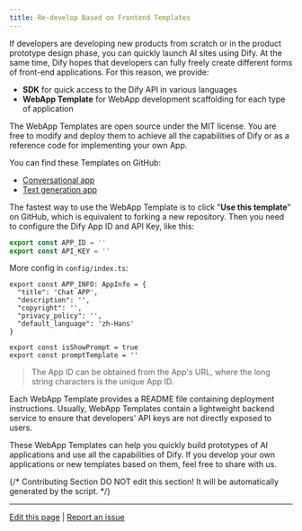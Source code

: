```yaml
---
title: Re-develop Based on Frontend Templates
---
```


If developers are developing new products from scratch or in the product prototype design phase, you can quickly launch AI sites using Dify. At the same time, Dify hopes that developers can fully freely create different forms of front-end applications. For this reason, we provide:

* **SDK** for quick access to the Dify API in various languages
* **WebApp Template** for WebApp development scaffolding for each type of application

The WebApp Templates are open source under the MIT license. You are free to modify and deploy them to achieve all the capabilities of Dify or as a reference code for implementing your own App.

You can find these Templates on GitHub:

* [Conversational app](https://github.com/langgenius/webapp-conversation)
* [Text generation app](https://github.com/langgenius/webapp-text-generator)

The fastest way to use the WebApp Template is to click "**Use this template**" on GitHub, which is equivalent to forking a new repository. Then you need to configure the Dify App ID and API Key, like this:

```javascript
export const APP_ID = ''
export const API_KEY = ''
```

More config in `config/index.ts`:

```
export const APP_INFO: AppInfo = {
  "title": 'Chat APP',
  "description": '',
  "copyright": '',
  "privacy_policy": '',
  "default_language": 'zh-Hans'
}

export const isShowPrompt = true
export const promptTemplate = ''
```

> The App ID can be obtained from the App's URL, where the long string characters is the unique App ID.

Each WebApp Template provides a README file containing deployment instructions. Usually, WebApp Templates contain a lightweight backend service to ensure that developers' API keys are not directly exposed to users.

These WebApp Templates can help you quickly build prototypes of AI applications and use all the capabilities of Dify. If you develop your own applications or new templates based on them, feel free to share with us.

{/*
Contributing Section
DO NOT edit this section!
It will be automatically generated by the script.
*/}

---

[Edit this page](https://github.com/langgenius/dify-docs/edit/main/en/guides/application-publishing/based-on-frontend-templates.mdx) | [Report an issue](https://github.com/langgenius/dify-docs/issues/new?title=Documentation%20Issue%3A%20-on-frontend-templa&body=%23%23%20Issue%20Description%0A%3C%21--%20Please%20briefly%20describe%20the%20issue%20you%20found%20--%3E%0A%0A%23%23%20Page%20Link%0Ahttps%3A%2F%2Fgithub.com%2Flanggenius%2Fdify-docs%2Fblob%2Fmain%2Fen/guides/application-publishing%2Fbased-on-frontend-templates.mdx%0A%0A%23%23%20Suggested%20Changes%0A%3C%21--%20If%20you%20have%20specific%20suggestions%20for%20changes%2C%20please%20describe%20them%20here%20--%3E%0A%0A%3C%21--%20Thank%20you%20for%20helping%20improve%20our%20documentation%21%20--%3E)

